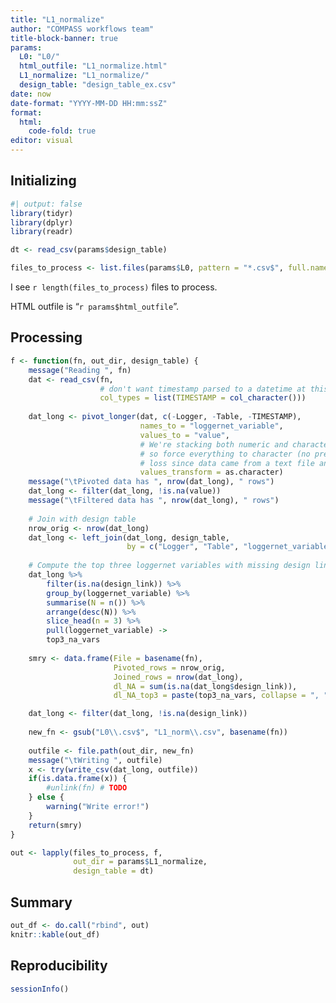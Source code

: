 ```yaml
---
title: "L1_normalize"
author: "COMPASS workflows team"
title-block-banner: true
params:
  L0: "L0/"
  html_outfile: "L1_normalize.html"
  L1_normalize: "L1_normalize/"
  design_table: "design_table_ex.csv"
date: now
date-format: "YYYY-MM-DD HH:mm:ssZ"
format: 
  html:
    code-fold: true
editor: visual
---
```


## Initializing

```r
#| output: false
library(tidyr)
library(dplyr)
library(readr)

dt <- read_csv(params$design_table)

files_to_process <- list.files(params$L0, pattern = "*.csv$", full.names = TRUE)
```

I see `r length(files_to_process)` files to process.

HTML outfile is "`r params$html_outfile`".

## Processing

```r
f <- function(fn, out_dir, design_table) {
    message("Reading ", fn)
    dat <- read_csv(fn, 
                    # don't want timestamp parsed to a datetime at this point
                    col_types = list(TIMESTAMP = col_character()))
    
    dat_long <- pivot_longer(dat, c(-Logger, -Table, -TIMESTAMP),
                             names_to = "loggernet_variable",
                             values_to = "value",
                             # We're stacking both numeric and character columns, 
                             # so force everything to character (no precision 
                             # loss since data came from a text file anyway)
                             values_transform = as.character)
    message("\tPivoted data has ", nrow(dat_long), " rows")
    dat_long <- filter(dat_long, !is.na(value))
    message("\tFiltered data has ", nrow(dat_long), " rows")
    
    # Join with design table
    nrow_orig <- nrow(dat_long)
    dat_long <- left_join(dat_long, design_table,
                          by = c("Logger", "Table", "loggernet_variable"))
    
    # Compute the top three loggernet variables with missing design links
    dat_long %>% 
        filter(is.na(design_link)) %>% 
        group_by(loggernet_variable) %>% 
        summarise(N = n()) %>% 
        arrange(desc(N)) %>% 
        slice_head(n = 3) %>% 
        pull(loggernet_variable) ->
        top3_na_vars
    
    smry <- data.frame(File = basename(fn), 
                       Pivoted_rows = nrow_orig,
                       Joined_rows = nrow(dat_long),
                       dl_NA = sum(is.na(dat_long$design_link)),
                       dl_NA_top3 = paste(top3_na_vars, collapse = ", "))

    dat_long <- filter(dat_long, !is.na(design_link))
    
    new_fn <- gsub("L0\\.csv$", "L1_norm\\.csv", basename(fn))
    
    outfile <- file.path(out_dir, new_fn)
    message("\tWriting ", outfile)
    x <- try(write_csv(dat_long, outfile))
    if(is.data.frame(x)) {
        #unlink(fn) # TODO
    } else {
        warning("Write error!")
    }
    return(smry)
}

out <- lapply(files_to_process, f, 
              out_dir = params$L1_normalize,
              design_table = dt)
```

## Summary

```r
out_df <- do.call("rbind", out)
knitr::kable(out_df)
```

## Reproducibility

```r
sessionInfo()
```
